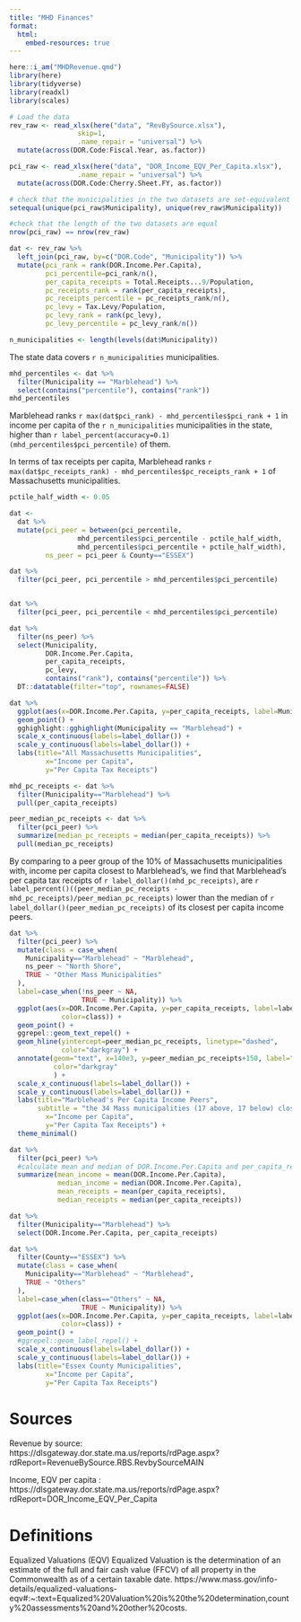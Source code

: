 ```yaml
---
title: "MHD Finances"
format: 
  html:
    embed-resources: true
---
```


```r
here::i_am("MHDRevenue.qmd")
library(here)
library(tidyverse)
library(readxl)
library(scales)
```

```r
# Load the data
rev_raw <- read_xlsx(here("data", "RevBySource.xlsx"),
                 skip=1,
                 .name_repair = "universal") %>%
  mutate(across(DOR.Code:Fiscal.Year, as.factor))

pci_raw <- read_xlsx(here("data", "DOR_Income_EQV_Per_Capita.xlsx"),
                 .name_repair = "universal") %>%
  mutate(across(DOR.Code:Cherry.Sheet.FY, as.factor))
```

```r
# check that the municipalities in the two datasets are set-equivalent
setequal(unique(pci_raw$Municipality), unique(rev_raw$Municipality))
```

```r
#check that the length of the two datasets are equal
nrow(pci_raw) == nrow(rev_raw)
```



```r
dat <- rev_raw %>%
  left_join(pci_raw, by=c("DOR.Code", "Municipality")) %>%
  mutate(pci_rank = rank(DOR.Income.Per.Capita),
         pci_percentile=pci_rank/n(),
         per_capita_receipts = Total.Receipts...9/Population,
         pc_receipts_rank = rank(per_capita_receipts),
         pc_receipts_percentile = pc_receipts_rank/n(),
         pc_levy = Tax.Levy/Population,
         pc_levy_rank = rank(pc_levy),
         pc_levy_percentile = pc_levy_rank/n())
```

```r
n_municipalities <- length(levels(dat$Municipality))
```

The state data covers `r n_municipalities` municipalities.




```r
mhd_percentiles <- dat %>%
  filter(Municipality == "Marblehead") %>%
  select(contains("percentile"), contains("rank"))
mhd_percentiles
```

Marblehead ranks
`r max(dat$pci_rank) - mhd_percentiles$pci_rank + 1` 
in income per capita of the `r n_municipalities` municipalities in the state, higher than `r label_percent(accuracy=0.1)(mhd_percentiles$pci_percentile)` of them.

In terms of tax receipts per capita, Marblehead ranks
`r max(dat$pc_receipts_rank) - mhd_percentiles$pc_receipts_rank + 1` of Massachusetts municipalities.

```r
pctile_half_width <- 0.05

dat <-
  dat %>%
  mutate(pci_peer = between(pci_percentile,
                 mhd_percentiles$pci_percentile - pctile_half_width,
                 mhd_percentiles$pci_percentile + pctile_half_width),
         ns_peer = pci_peer & County=="ESSEX")
```


```r
dat %>%
  filter(pci_peer, pci_percentile > mhd_percentiles$pci_percentile)


dat %>%
  filter(pci_peer, pci_percentile < mhd_percentiles$pci_percentile)
```


```r
dat %>%
  filter(ns_peer) %>%
  select(Municipality, 
         DOR.Income.Per.Capita,
         per_capita_receipts,
         pc_levy,
         contains("rank"), contains("percentile")) %>%
  DT::datatable(filter="top", rownames=FALSE)
```



```r
dat %>%
  ggplot(aes(x=DOR.Income.Per.Capita, y=per_capita_receipts, label=Municipality)) +
  geom_point() +
  gghighlight::gghighlight(Municipality == "Marblehead") +
  scale_x_continuous(labels=label_dollar()) +
  scale_y_continuous(labels=label_dollar()) +
  labs(title="All Massachusetts Municipalities",
         x="Income per Capita",
         y="Per Capita Tax Receipts")
```

```r
mhd_pc_receipts <- dat %>%
  filter(Municipality=="Marblehead") %>%
  pull(per_capita_receipts)

peer_median_pc_receipts <- dat %>%
  filter(pci_peer) %>%
  summarize(median_pc_receipts = median(per_capita_receipts)) %>%
  pull(median_pc_receipts)
```

By comparing to a peer group of the 10% of Massachusetts municipalities with,
income per capita closest to Marblehead's, we find that
Marblehead's per capita tax receipts of  `r label_dollar()(mhd_pc_receipts)`, are
`r label_percent()((peer_median_pc_receipts - mhd_pc_receipts)/peer_median_pc_receipts)` 
lower than the median of `r label_dollar()(peer_median_pc_receipts)` of its 
closest per capita income peers.


```r
dat %>%
  filter(pci_peer) %>%
  mutate(class = case_when(
    Municipality=="Marblehead" ~ "Marblehead",
    ns_peer ~ "North Shore",
    TRUE ~ "Other Mass Municipalities"
  ),
  label=case_when(!ns_peer ~ NA,
                  TRUE ~ Municipality)) %>%
  ggplot(aes(x=DOR.Income.Per.Capita, y=per_capita_receipts, label=label,
             color=class)) +
  geom_point() +
  ggrepel::geom_text_repel() +
  geom_hline(yintercept=peer_median_pc_receipts, linetype="dashed",
             color="darkgray") +
  annotate(geom="text", x=140e3, y=peer_median_pc_receipts+150, label="Median of Peers",
           color="darkgray"
           ) +
  scale_x_continuous(labels=label_dollar()) +
  scale_y_continuous(labels=label_dollar()) +
  labs(title="Marblehead's Per Capita Income Peers",
       subtitle = "the 34 Mass municipalities (17 above, 17 below) closest to Marblehead in income per capita",
         x="Income per Capita",
         y="Per Capita Tax Receipts") +
  theme_minimal()
```

```r
dat %>%
  filter(pci_peer) %>%
  #calculate mean and median of DOR.Income.Per.Capita and per_capita_receipts
  summarize(mean_income = mean(DOR.Income.Per.Capita),
            median_income = median(DOR.Income.Per.Capita),
            mean_receipts = mean(per_capita_receipts),
            median_receipts = median(per_capita_receipts))
```

```r
dat %>%
  filter(Municipality=="Marblehead") %>%
  select(DOR.Income.Per.Capita, per_capita_receipts)
```



```r
dat %>%
  filter(County=="ESSEX") %>%
  mutate(class = case_when(
    Municipality=="Marblehead" ~ "Marblehead",
    TRUE ~ "Others"
  ),
  label=case_when(class=="Others" ~ NA,
                  TRUE ~ Municipality)) %>%
  ggplot(aes(x=DOR.Income.Per.Capita, y=per_capita_receipts, label=label,
             color=class)) +
  geom_point() +
  #ggrepel::geom_label_repel() +
  scale_x_continuous(labels=label_dollar()) +
  scale_y_continuous(labels=label_dollar()) +
  labs(title="Essex County Municipalities",
         x="Income per Capita",
         y="Per Capita Tax Receipts")
```


# Sources
Revenue by source: https://dlsgateway.dor.state.ma.us/reports/rdPage.aspx?rdReport=RevenueBySource.RBS.RevbySourceMAIN

Income, EQV per capita : https://dlsgateway.dor.state.ma.us/reports/rdPage.aspx?rdReport=DOR_Income_EQV_Per_Capita

# Definitions
Equalized Valuations (EQV)
Equalized Valuation is the determination of an estimate of the full and fair cash value (FFCV) of all property in the Commonwealth as of a certain taxable date.
https://www.mass.gov/info-details/equalized-valuations-eqv#:~:text=Equalized%20Valuation%20is%20the%20determination,county%20assessments%20and%20other%20costs.
